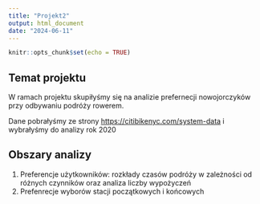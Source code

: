 ```yaml
---
title: "Projekt2"
output: html_document
date: "2024-06-11"
---
```


```r
knitr::opts_chunk$set(echo = TRUE)
```

## Temat projektu

W ramach projektu skupiłyśmy się na analizie prefernecji nowojorczyków przy odbywaniu podróży rowerem.

Dane pobrałyśmy ze strony <https://citibikenyc.com/system-data> i wybrałyśmy do analizy rok 2020

## Obszary analizy

1.  Preferencje użytkowników: rozkłady czasów podróży w zależności od różnych czynników oraz analiza liczby wypożyczeń
2.  Prefenrecje wyborów stacji początkowych i końcowych
